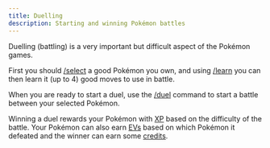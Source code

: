 ```yaml
---
title: Duelling
description: Starting and winning Pokémon battles
---
```


Duelling (battling) is a very important but difficult aspect of the Pokémon games.

First you should [/select](/commands/select) a good Pokémon you own, and using [/learn](/commands/learn) you can then learn it (up to 4) good moves to use in battle.

When you are ready to start a duel, use the [/duel](/commands/duel) command to start a battle between your selected Pokémon.

Winning a duel rewards your Pokémon with [XP](/guides/levelling) based on the difficulty of the battle. Your Pokémon can also earn [EVs](/guides/evs) based on which Pokémon it defeated and the winner can earn some [credits](/guides/currency).
